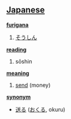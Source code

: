 == [[Japanese]] ==                                          

'''[[furigana]]'''
# [[そうしん]]

'''[[reading]]'''
# sōshin

'''[[meaning]]'''
# [[send]] (money)

'''[[synonym]]'''
* [[送る]] ([[おくる]], okuru)